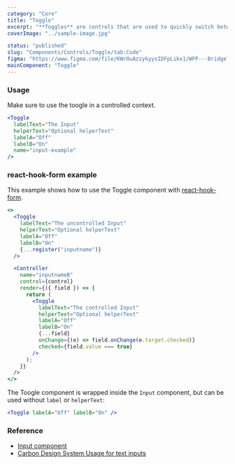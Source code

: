 ```yaml
---
category: "Core"
title: "Toggle"
excerpt: "**Toggles** are controls that are used to quickly switch between two possible states."
coverImage: "../sample-image.jpg"

status: "published"
slug: "Components/Controls/Toggle/tab:Code"
figma: "https://www.figma.com/file/KWrOuAzzykyysIDFpLikx1/WFP---Bridge?type=design&node-id=130%3A2249&mode=design&t=eFfGsO7k7LGjWFwo-1"
mainComponent: "Toggle"
---
```


### Usage

Make sure to use the toogle in a controlled context.

```jsx live
<Toggle
  labelText="The Input"
  helperText="Optional helperText"
  labelA="Off"
  labelB="On"
  name="input-example"
/>
```

### react-hook-form example

This example shows how to use the Toggle component with [react-hook-form](https://react-hook-form.com).

```jsx live reactHookForm
<>
  <Toggle
    labelText="The uncontrolled Input"
    helperText="Optional helperText"
    labelA="Off"
    labelB="On"
    {...register("inputname")}
  />

  <Controller
    name="inputnameB"
    control={control}
    render={({ field }) => {
      return (
        <Toggle
          labelText="The controlled Input"
          helperText="Optional helperText"
          labelA="Off"
          labelB="On"
          {...field}
          onChange={(e) => field.onChange(e.target.checked)}
          checked={field.value === true}
        />
      );
    }}
  />
</>
```

The Toogle component is wrapped inside the `Input` component, but can be used without `label` or `helperText`:

```jsx live
<Toggle labelA="Off" labelB="On" />
```

### Reference

- [Input component](/components/forms/input)
- [Carbon Design System Usage for text inputs](https://next.carbondesignsystem.com/components/text-input)
